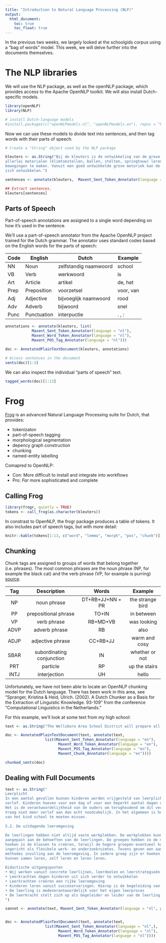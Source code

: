 ```yaml
---
title: "Introduction to Natural Language Processing (NLP)"
output:
  html_document:
    toc: true
    toc_float: true
---
```


In the previous two weeks, we largely looked at the schoolgids corpus using a "bag of words" model. This week, we 
will delve further into the documents themselves.

# The NLP libraries

We will use the NLP package, as well as the openNLP package, which provides access to the 
Apache OpenNLP toolkit. We will also install Dutch-specific models.

```r
library(openNLP)
library(NLP)

# install Dutch-language models
#install.packages(c("openNLPmodels.nl", "openNLPmodels.en"), repos = "http://datacube.wu.ac.at/", type = "source") 
```

Now we can use these models to divide text into sentences, and then tag words with
their parts of speech.

```r

# Create a "String" object used by the NLP package

kleuters <- as.String("Bij de kleuters is de ontwikkeling van de grove motoriek heel belangrijk. Met behulp van 
allerlei materialen (klimtoestellen, ballen, stelten, springtouw) leren de kinderen bepaalde 
bewegingen te maken. Vanuit een goed ontwikkelde grove motoriek kan de fijne motoriek 
zich ontwikkelen.")

sentences <- annotate(kleuters,  Maxent_Sent_Token_Annotator(language = "nl"))

## Extract sentences.
kleuters[sentences]
```

## Parts of Speech

Part-of-speech annotations are assigned to a single word depending on how it's used in the sentence.

We'll use a part-of-speech annotator from the Apache OpenNLP project trained for the Dutch grammar. The annotator
uses standard codes based on the English words for the parts of speech:

| Code | English     | Dutch                 | Example   |
|------|-------------|-----------------------|-----------|
| NN   | Noun        | zelfstandig naamwoord | school    |
| VB   | Verb        | werkwoord             | is        |
| Art  | Article     | artikel               | de, het   |
| Prep | Preposition | voorzetsel            | voor, van | 
| Adj  | Adjective   | bijvoeglijk naamwoord | rood      |
| Adv  | Adverb      | bijwoord              | snel      |
| Punc | Punctuation | interpuctie           | . , :     |


```r

annotations <- annotate(kleuters, list(
            Maxent_Sent_Token_Annotator(language = "nl"),
            Maxent_Word_Token_Annotator(language = "nl"),
            Maxent_POS_Tag_Annotator(language = "nl")))

doc <- AnnotatedPlainTextDocument(kleuters, annotations)

# Access sentences in the document
sents(doc)[1:3]

```


We can also inspect the individual "parts of speech" text.


```r
tagged_words(doc)[1:13]

```


# Frog

[Frog](http://languagemachines.github.io/frog/) is an advanced Natural Language Processing suite for Dutch, that provides:

  * tokenizaton
  * part-of-speech tagging
  * morphological segmentation 
  * depency graph construction
  * chunking
  * named-entity labelling

Comapred to OpenNLP:

  * Con: More difficult to install and integrate into workflows
  * Pro: _Far_ more sophisticated and complete

## Calling Frog

```r
library(frogr, quietly = TRUE)
tokens <- call_frog(as.character(kleuters))
```

In constrast to OpenNLP, the frogr package produces a table of tokens. It also includes part of speech
tags, but with more detail:

```r
knitr::kable(tokens[1:13, c("word", "lemma", "morph", "pos", "chunk")])

```




## Chunking

Chunk tags are assigned to groups of words that belong together (i.e. phrases). 
The most common phrases are the noun phrase (NP, for example the black cat) and the verb phrase (VP, for example is purring) 
[source](https://www.clips.uantwerpen.be/pages/mbsp-tags).

**Tag**|**Description**|**Words**|**Example**
:-----:|:-----:|:-----:|:-----:
NP|noun phrase |DT+RB+JJ+NN + PR|the strange bird
PP|prepositional phrase|TO+IN|in between
VP |verb phrase |RB+MD+VB |was looking
ADVP|adverb phrase|RB|also
ADJP|adjective phrase |CC+RB+JJ|warm and cosy
SBAR|subordinating conjunction |IN|whether or not
PRT|particle|RP|up the stairs
INTJ|interjection|UH|hello

Unfortunately, we have not been able to locate an OpenNLP chunking model for the Dutch language. There has been
work in this area, see "Spranger, Kristina & Heid, Ulrich. (2002). A Dutch Chunker as a Basis for the Extraction of Linguistic Knowledge. 93-109" from
the conference "Computational Linguistics in the Netherlands."

For this example, we'll look at some text from my high school:

```r

text <- as.String("The Wellsboro Area School District will prepare all students for lifelong success through excellence in education.")

doc <- AnnotatedPlainTextDocument(text, annotate(text, 
                  list(Maxent_Sent_Token_Annotator(language = "en"),
                        Maxent_Word_Token_Annotator(language = "en"),
                        Maxent_POS_Tag_Annotator(language = "en"),
                        Maxent_Chunk_Annotator(language = "en"))))

chunked_sents(doc)

```

## Dealing with Full Documents

```r

text <- as.String("
Leerplicht  
In een aantal gevallen kunnen kinderen worden vrijgesteld van leerplicht. Dit noemen wij 
verlof. Kinderen hoeven voor een dag of voor een beperkt aantal dagen dan niet naar school. 
Het is de verantwoordelijkheid van de ouders om terughoudend om dit verlof aan te vragen. 
Vraag niet meer verlof aan dan echt noodzakelijk. In het algemeen is het niet in het belang 
van het kind school te moeten missen.
 
5.2. De uitdagende leeromgeving 
 
De leerlingen hebben niet altijd vaste werkplekken. De werkplekken kunnen worden 
aangepast aan de behoeften van de leerlingen. De groepen hebben zo de mogelijkheid om 
hoeken in de klassen te creëren, terwijl de hogere groepen eventueel kunnen worden 
ingericht als flexibele werk- en onderzoekruimtes. Tevens geven een aantal eigentijdse 
methodes invulling aan de leeromgeving. In iedere groep zijn er hoeken gecreëerd om te 
kunnen samen leren, zelf leren en leren leren. 
 
Didactische uitgangspunten  
• Wij werken vanuit concrete leerlijnen, leerdoelen en leerstrategieën  
• Leerkrachten dagen kinderen uit zich verder te ontwikkelen  
• Leerkrachten creëren een rijke leeromgeving  
• Kinderen leren vanuit succeservaringen. Hierop is de begeleiding van de leerkracht gericht  
• De leerling is medeverantwoordelijk voor het eigen leerproces  
• De leerkracht stelt zich op als begeleider en leider van de leerling  
")

sannot <- annotate(text, Maxent_Sent_Token_Annotator(language = "nl", probs = TRUE))


doc <- AnnotatedPlainTextDocument(text, annotate(text, 
                  list(Maxent_Sent_Token_Annotator(language = "nl",),
                        Maxent_Word_Token_Annotator(language = "nl"),
                        Maxent_POS_Tag_Annotator(language = "nl"))))


```

